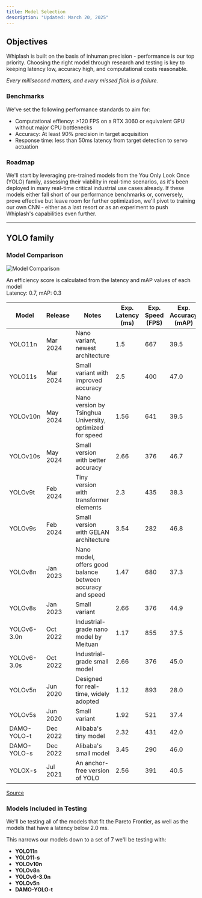 ```yaml
---
title: Model Selection
description: "Updated: March 20, 2025"
---
```


## Objectives

Whiplash is built on the basis of inhuman precision - performance is our top priority. Choosing the right model through research and testing is key to keeping latency low, accuracy high, and computational costs reasonable.

_Every millisecond matters, and every missed flick is a failure._

### Benchmarks

We've set the following performance standards to aim for:

- Computational effiency: >120 FPS on a RTX 3060 or equivalent GPU without major CPU bottlenecks
- Accuracy: At least 90% precision in target acquisition
- Response time: less than 50ms latency from target detection to servo actuation

### Roadmap

We'll start by leveraging pre-trained models from the You Only Look Once (YOLO) family, assessing their viability in real-time scenarios, as it's been deployed in many real-time critical industrial use cases already. If these models either fall short of our performance benchmarks or, conversely, prove effective but leave room for further optimization, we'll pivot to training our own CNN - either as a last resort or as an experiment to push Whiplash's capabilities even further.

---

## YOLO family

### Model Comparison

![Model Comparison](./Figure_1.png)

<div className="text-center text-muted-foreground text-sm">
  An efficiency score is calculated from the latency and mAP values of each
  model <br />
  Latency: 0.7, mAP: 0.3
</div>

| **Model**   | **Release** | **Notes**                                                  | **Exp. Latency (ms)** | **Exp. Speed (FPS)** | **Exp. Accuracy (mAP)** |
| ----------- | ----------- | ---------------------------------------------------------- | --------------------- | -------------------- | ----------------------- |
| YOLO11n     | Mar 2024    | Nano variant, newest architecture                          | 1.5                   | 667                  | 39.5                    |
| YOLO11s     | Mar 2024    | Small variant with improved accuracy                       | 2.5                   | 400                  | 47.0                    |
| YOLOv10n    | May 2024    | Nano version by Tsinghua University, optimized for speed   | 1.56                  | 641                  | 39.5                    |
| YOLOv10s    | May 2024    | Small version with better accuracy                         | 2.66                  | 376                  | 46.7                    |
| YOLOv9t     | Feb 2024    | Tiny version with transformer elements                     | 2.3                   | 435                  | 38.3                    |
| YOLOv9s     | Feb 2024    | Small version with GELAN architecture                      | 3.54                  | 282                  | 46.8                    |
| YOLOv8n     | Jan 2023    | Nano model, offers good balance between accuracy and speed | 1.47                  | 680                  | 37.3                    |
| YOLOv8s     | Jan 2023    | Small variant                                              | 2.66                  | 376                  | 44.9                    |
| YOLOv6-3.0n | Oct 2022    | Industrial-grade nano model by Meituan                     | 1.17                  | 855                  | 37.5                    |
| YOLOv6-3.0s | Oct 2022    | Industrial-grade small model                               | 2.66                  | 376                  | 45.0                    |
| YOLOv5n     | Jun 2020    | Designed for real-time, widely adopted                     | 1.12                  | 893                  | 28.0                    |
| YOLOv5s     | Jun 2020    | Small variant                                              | 1.92                  | 521                  | 37.4                    |
| DAMO-YOLO-t | Dec 2022    | Alibaba's tiny model                                       | 2.32                  | 431                  | 42.0                    |
| DAMO-YOLO-s | Dec 2022    | Alibaba's small model                                      | 3.45                  | 290                  | 46.0                    |
| YOLOX-s     | Jul 2021    | An anchor-free version of YOLO                             | 2.56                  | 391                  | 40.5                    |

<div className="text-center">
  <a
    className="text-muted-foreground text-sm"
    href="https://docs.ultralytics.com/modes/benchmark/#benchmark-visualization"
  >
    Source
  </a>
</div>

### Models Included in Testing

We'll be testing all of the models that fit the Pareto Frontier, as well as the models that have a latency below 2.0 ms.

This narrows our models down to a set of 7 we'll be testing with:

- **YOLO11n**
- **YOLO11-s**
- **YOLOv10n**
- **YOLOv8n**
- **YOLOv6-3.0n**
- **YOLOv5n**
- **DAMO-YOLO-t**

